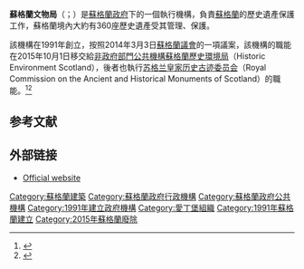 {{Infobox organization
|name = 蘇格蘭文物局<br/>Historic Scotland
|image =Historic Scotland offices, Salisbury Place, Edinburgh.JPG
|formation = 1991年
| dissolved = 2015年
|status = 執行機構
|headquarters = [[愛丁堡|愛丁堡]]Longmore House
|region_served = [[蘇格蘭|蘇格蘭]]
|leader_title = 領導人
|leader_name = Ian Walford（代理）
|budget =  
|website = [http://www.historic-scotland.gov.uk/index.htm historic-scotland.gov.uk]
|remarks =
}}
'''蘇格蘭文物局'''（{{lang-en|Historic Scotland}}；{{lang-gd|Alba Aosmhor}}）是[[蘇格蘭政府|蘇格蘭政府]]下的一個執行機構，負責[[蘇格蘭|蘇格蘭]]的歷史遺產保護工作，蘇格蘭境內大約有360座歷史遺產受其管理、保護。

該機構在1991年創立，按照2014年3月3日[[蘇格蘭議會|蘇格蘭議會]]的一項議案，該機構的職能在2015年10月1日移交給[[非政府部門公共機構|非政府部門公共機構]][[蘇格蘭歷史環境局|蘇格蘭歷史環境局]]（Historic Environment Scotland），後者也執行[[苏格兰皇家历史古迹委员会|苏格兰皇家历史古迹委员会]]（Royal Commission on the Ancient and Historical Monuments of Scotland）的職能。<ref>{{cite web |url=http://www.scottish.parliament.uk/parliamentarybusiness/Bills/73219.aspx |title=Historic Environment Scotland Bill |publisher=Scottish Parliament |accessdate=6 July 2014 |archive-date=2016-03-05 |archive-url=https://web.archive.org/web/20160305193741/http://www.scottish.parliament.uk/parliamentarybusiness/Bills/73219.aspx |dead-url=no }}</ref><ref>{{cite web|url=http://www.rcahms.gov.uk/rcahms-and-historic-scotland/about-historic-environment-scotland|title=About Historic Environment Scotland|accessdate=15 November 2015|archive-date=2016-03-15|archive-url=https://web.archive.org/web/20160315064538/http://www.rcahms.gov.uk/rcahms-and-historic-scotland/about-historic-environment-scotland|dead-url=no}}</ref>

==参考文献==
{{reflist}}

==外部链接==
*[http://www.historic-scotland.gov.uk Official website]{{Wayback|url=http://www.historic-scotland.gov.uk/ |date=20090426014641 }}

[[Category:蘇格蘭建築|Category:蘇格蘭建築]]
[[Category:蘇格蘭政府行政機構|Category:蘇格蘭政府行政機構]]
[[Category:蘇格蘭政府公共機構|Category:蘇格蘭政府公共機構]]
[[Category:1991年建立政府機構|Category:1991年建立政府機構]]
[[Category:愛丁堡組織|Category:愛丁堡組織]]
[[Category:1991年蘇格蘭建立|Category:1991年蘇格蘭建立]]
[[Category:2015年蘇格蘭廢除|Category:2015年蘇格蘭廢除]]
{{UK-stub}}